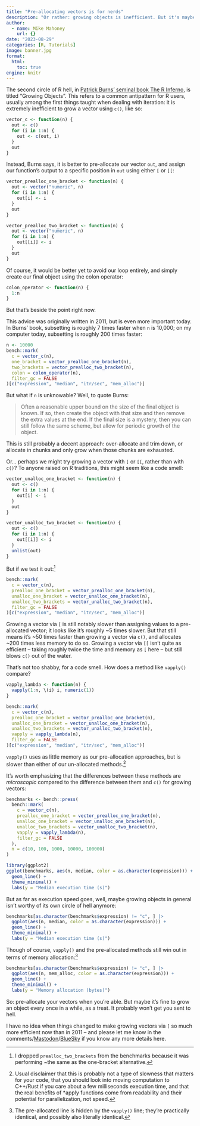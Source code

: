 ```yaml
---
title: "Pre-allocating vectors is for nerds"
description: "Or rather: growing objects is inefficient. But it's maybe not as big a deal as I'd believed."
author:
  - name: Mike Mahoney
    url: {}
date: "2023-08-29"
categories: [R, Tutorials]
image: banner.jpg
format: 
  html:
    toc: true
engine: knitr
---
```


The second circle of R hell, in [Patrick Burns' seminal book The R Inferno](https://www.burns-stat.com/pages/Tutor/R_inferno.pdf), is titled "Growing Objects". This refers to a common antipattern for R users, usually among the first things taught when dealing with iteration: it is extremely inefficient to grow a vector using `c()`, like so:

```r
vector_c <- function(n) {
  out <- c()
  for (i in 1:n) {
    out <- c(out, i)
  }
  out
}
```

Instead, Burns says, it is better to pre-allocate our vector `out`, and assign our function's output to a specific position in `out` using either `[` or `[[`:

```r
vector_prealloc_one_bracket <- function(n) {
  out <- vector("numeric", n)
  for (i in 1:n) {
    out[i] <- i
  }
  out
}

vector_prealloc_two_bracket <- function(n) {
  out <- vector("numeric", n)
  for (i in 1:n) {
    out[[i]] <- i
  }
  out
}
```

Of course, it would be better yet to avoid our loop entirely, and simply create our final object using the colon operator:

```r
colon_operator <- function(n) {
  1:n
}
```

But that's beside the point right now.

This advice was originally written in 2011, but is even more important today. In Burns' book, subsetting is roughly 7 times faster when `n` is 10,000; on my computer today, subsetting is roughly 200 times faster:

```r
n <- 10000
bench::mark(
  c = vector_c(n),
  one_bracket = vector_prealloc_one_bracket(n),
  two_brackets = vector_prealloc_two_bracket(n),
  colon = colon_operator(n),
  filter_gc = FALSE
)[c("expression", "median", "itr/sec", "mem_alloc")]
```

But what if `n` is unknowable? Well, to quote Burns:

> Often a reasonable upper bound on the size of the final object is known. If so,
then create the object with that size and then remove the extra values at the
end. If the final size is a mystery, then you can still follow the same scheme,
but allow for periodic growth of the object.

This is still probably a decent approach: over-allocate and trim down, or allocate in chunks and only grow when those chunks are exhausted.

Or... perhaps we might try growing a vector with `[` or `[[`, rather than with `c()`? To anyone raised on R traditions, this might seem like a code smell:

```r
vector_unalloc_one_bracket <- function(n) {
  out <- c()
  for (i in 1:n) {
    out[i] <- i
  }
  out
}

vector_unalloc_two_bracket <- function(n) {
  out <- c()
  for (i in 1:n) {
    out[[i]] <- i
  }
  unlist(out)
}
```

But if we test it out:^[I dropped `prealloc_two_brackets` from the benchmarks because it was performing ~the same as the one-bracket alternative.]

```r
bench::mark(
  c = vector_c(n),
  prealloc_one_bracket = vector_prealloc_one_bracket(n),
  unalloc_one_bracket = vector_unalloc_one_bracket(n),
  unalloc_two_brackets = vector_unalloc_two_bracket(n),
  filter_gc = FALSE
)[c("expression", "median", "itr/sec", "mem_alloc")]
```

Growing a vector via `[` is still notably slower than assigning values to a pre-allocated vector; it looks like it's roughly ~5 times slower. But that still means it's ~50 times faster than growing a vector via `c()`, and allocates ~200 times less memory to do so. Growing a vector via `[[` isn't quite as efficient -- taking roughly twice the time and memory as `[` here -- but still blows `c()` out of the water.

That's not too shabby, for a code smell. How does a method like `vapply()` compare?

```r
vapply_lambda <- function(n) {
  vapply(1:n, \(i) i, numeric(1))
}

bench::mark(
  c = vector_c(n),
  prealloc_one_bracket = vector_prealloc_one_bracket(n),
  unalloc_one_bracket = vector_unalloc_one_bracket(n),
  unalloc_two_brackets = vector_unalloc_two_bracket(n),
  vapply = vapply_lambda(n),
  filter_gc = FALSE
)[c("expression", "median", "itr/sec", "mem_alloc")]
```

`vapply()` uses as little memory as our pre-allocation approaches, but is slower than either of our un-allocated methods.^[Usual disclaimer that this is probably not a type of slowness that matters for your code, that you should look into moving computation to C++/Rust if you care about a few milliseconds execution time, and that the real benefits of *apply functions come from readability and their potential for parallelization, not speed.]

It's worth emphasizing that the differences between these methods are _microscopic_ compared to the difference between them and `c()` for growing vectors:

```r
benchmarks <- bench::press(
  bench::mark(
    c = vector_c(n),
    prealloc_one_bracket = vector_prealloc_one_bracket(n),
    unalloc_one_bracket = vector_unalloc_one_bracket(n),
    unalloc_two_brackets = vector_unalloc_two_bracket(n),
    vapply = vapply_lambda(n),
    filter_gc = FALSE
  ),
  n = c(10, 100, 1000, 10000, 100000)
)

library(ggplot2)
ggplot(benchmarks, aes(n, median, color = as.character(expression))) + 
  geom_line() + 
  theme_minimal() + 
  labs(y = "Median execution time (s)")
```

But as far as execution speed goes, well, maybe growing objects in general isn't worthy of its own circle of hell anymore:

```r
benchmarks[as.character(benchmarks$expression) != "c", ] |> 
  ggplot(aes(n, median, color = as.character(expression))) + 
  geom_line() + 
  theme_minimal() + 
  labs(y = "Median execution time (s)")
```

Though of course, `vapply()` and the pre-allocated methods still win out in terms of memory allocation:^[The pre-allocated line is hidden by the `vapply()` line; they're practically identical, and possibly also literally identical.]

```r
benchmarks[as.character(benchmarks$expression) != "c", ] |> 
  ggplot(aes(n, mem_alloc, color = as.character(expression))) + 
  geom_line() + 
  theme_minimal() + 
  labs(y = "Memory allocation (bytes)")
```

So: pre-allocate your vectors when you're able. But maybe it's fine to grow an object every once in a while, as a treat. It probably won't get you sent to hell.

I have no idea when things changed to make growing vectors via `[` so much more efficient now than in 2011 -- and please let me know in the comments/[Mastodon](https://fosstodon.org/@MikeMahoney218)/[BlueSky](https://bsky.app/profile/mikemahoney218.com) if you know any more details here. 

